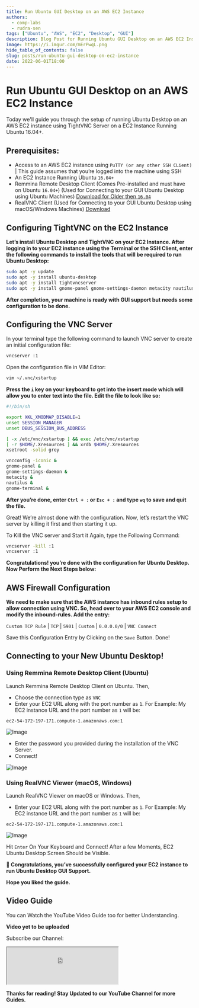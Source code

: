 ```yaml
---
title: Run Ubuntu GUI Desktop on an AWS EC2 Instance
authors:
  - comp-labs
  - rudra-sen
tags: ["Ubuntu", "AWS", "EC2", "Desktop", "GUI"]
description: Blog Post for Running Ubuntu GUI Desktop on an AWS EC2 Instance.
image: https://i.imgur.com/mErPwqL.png
hide_table_of_contents: false
slug: posts/run-ubuntu-gui-desktop-on-ec2-instance
date: 2022-06-01T18:00
---
```


# Run Ubuntu GUI Desktop on an AWS EC2 Instance

Today we'll guide you through the setup of running Ubuntu Desktop on an AWS EC2 instance using TightVNC Server on a EC2 Instance Running Ubuntu 16.04+.

<!-- truncate -->

## Prerequisites:

- Access to an AWS EC2 instance using `PuTTY (or any other SSH CLient)` | This guide assumes that you’re logged into the machine using SSH
- An EC2 Instance Running Ubuntu `16.04+`
- Remmina Remote Desktop Client (Comes Pre-installed and must have on Ubuntu `16.04+`) (Used for Connecting to your GUI Ubuntu Desktop using Ubuntu Machines) [Download for Older then `16.04`](https://remmina.org/)
- RealVNC Client (Used for Connecting to your GUI Ubuntu Desktop using macOS/Windows Machines) [Download](https://www.realvnc.com/en/connect/download/viewer/)

## Configuring TightVNC on the EC2 Instance

**Let’s install Ubuntu Desktop and TightVNC on your EC2 Instance. After logging in to your EC2 instance using the Terminal or the SSH Client, enter the following commands to install the tools that will be required to run Ubuntu Desktop:**

```bash
sudo apt -y update
sudo apt -y install ubuntu-desktop
sudo apt -y install tightvncserver
sudo apt -y install gnome-panel gnome-settings-daemon metacity nautilus gnome-terminal
```

**After completion, your machine is ready with GUI support but needs some configuration to be done.**

## Configuring the VNC Server

In your terminal type the following command to launch VNC server to create an initial configuration file:

```bash
vncserver :1
```

Open the configuration file in VIM Editor:

```bash
vim ~/.vnc/xstartup
```

**Press the `i` key on your keyboard to get into the insert mode which will allow you to enter text into the file. Edit the file to look like so:**

```sh title="~/.vnc/xstartup"
#!/bin/sh

export XKL_XMODMAP_DISABLE=1
unset SESSION_MANAGER
unset DBUS_SESSION_BUS_ADDRESS

[ -x /etc/vnc/xstartup ] && exec /etc/vnc/xstartup
[ -r $HOME/.Xresources ] && xrdb $HOME/.Xresources
xsetroot -solid grey

vncconfig -iconic &
gnome-panel &
gnome-settings-daemon &
metacity &
nautilus &
gnome-terminal &
```

**After you’re done, enter `Ctrl + :` or `Esc + :` and type `wq` to save and quit the file.**

Great! We’re almost done with the configuration. Now, let’s restart the VNC server by killing it first and then starting it up.

To Kill the VNC server and Start it Again, type the Following Command:

```bash
vncserver -kill :1
vncserver :1
```

**Congratulations! you’re done with the configuration for Ubuntu Desktop. Now Perform the Next Steps below:**

## AWS Firewall Configuration

**We need to make sure that the AWS instance has inbound rules setup to allow connection using VNC. So, head over to your AWS EC2 console and modify the inbound-rules. Add the entry:**

`Custom TCP Rule` | `TCP` | `5901` | `Custom` | `0.0.0.0/0` | `VNC Connect`

<!-- Image -->

Save this Configuration Entry by Clicking on the `Save` Button. Done!

## Connecting to your New Ubuntu Desktop!

### Using Remmina Remote Desktop Client (Ubuntu)

Launch Remmina Remote Desktop Client on Ubuntu. Then,

- Choose the connection type as `VNC`
- Enter your EC2 URL along with the port number as `1`. For Example: My EC2 instance URL and the port number as `1` will be:

```
ec2-54-172-197-171.compute-1.amazonaws.com:1
```

![Image](https://ubuntucommunity.s3.dualstack.us-east-2.amazonaws.com/optimized/2X/b/b2797553e971b5212390a1080122077d1db08641_2_689x490.png)

- Enter the password you provided during the installation of the VNC Server.
- Connect!

![Image](https://ubuntucommunity.s3.dualstack.us-east-2.amazonaws.com/optimized/2X/c/c209121c10b6ee3c5ae5d726959ad5003cbf43a4_2_690x381.png)

### Using RealVNC Viewer (macOS, Windows)

Launch RealVNC Viewer on macOS or Windows. Then,

- Enter your EC2 URL along with the port number as `1`. For Example: My EC2 instance URL and the port number as `1` will be:

```
ec2-54-172-197-171.compute-1.amazonaws.com:1
```

![Image](/img/blog/run-ubuntu-gui-desktop-on-an-aws-ec2-instance-snap-1.jpg)

Hit `Enter` On Your Keyboard and Connect! After a few Moments, EC2 Ubuntu Desktop Screen Should be Visible.

**🎉 Congratulations, you’ve successfully configured your EC2 instance to run Ubuntu Desktop GUI Support.**

**Hope you liked the guide.**

## Video Guide

You can Watch the YouTube Video Guide too for better Understanding.

**Video yet to be uploaded**

Subscribe our Channel:

<iframe
  src="https://complabs.in/html/subscribe.html"
  title="Subscribe Comp Labs"
  height="100"
></iframe>

**Thanks for reading! Stay Updated to our YouTube Channel for more Guides.**
